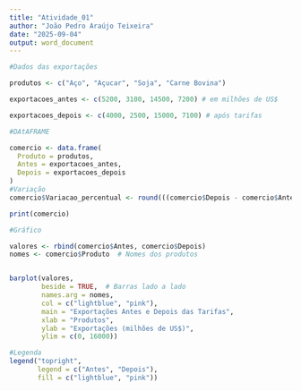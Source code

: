 ```yaml
---
title: "Atividade_01"
author: "João Pedro Araújo Teixeira"
date: "2025-09-04"
output: word_document
---
```



```r
#Dados das exportações

produtos <- c("Aço", "Açucar", "Soja", "Carne Bovina")

exportacoes_antes <- c(5200, 3100, 14500, 7200) # em milhões de US$

exportacoes_depois <- c(4000, 2500, 15000, 7100) # após tarifas 

#DAtAFRAME

comercio <- data.frame(
  Produto = produtos,
  Antes = exportacoes_antes,
  Depois = exportacoes_depois
)
#Variação
comercio$Variacao_percentual <- round(((comercio$Depois - comercio$Antes) / comercio$Antes) * 100, 1)

print(comercio)

#Gráfico

valores <- rbind(comercio$Antes, comercio$Depois) 
nomes <- comercio$Produto  # Nomes dos produtos


barplot(valores, 
        beside = TRUE,  # Barras lado a lado
        names.arg = nomes,
        col = c("lightblue", "pink"),
        main = "Exportações Antes e Depois das Tarifas",
        xlab = "Produtos",
        ylab = "Exportações (milhões de US$)",
        ylim = c(0, 16000))

#Legenda
legend("topright", 
       legend = c("Antes", "Depois"), 
       fill = c("lightblue", "pink"))



```

